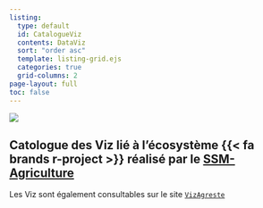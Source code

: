 ```yaml
---
listing:
  type: default
  id: CatalogueViz
  contents: DataViz
  sort: "order asc"
  template: listing-grid.ejs
  categories: true
  grid-columns: 2
page-layout: full
toc: false
---
```


![](img/bandeau_agreste.jpg){fig-align="center"}

## Catologue des Viz lié à l'écosystème {{< fa brands r-project >}} réalisé par le [SSM-Agriculture](https://agreste.agriculture.gouv.fr/agreste-web/)

Les Viz sont également consultables sur le site [`VizAgreste`](https://vizagreste.agriculture.gouv.fr/) <br> <br>

::: {#CatalogueViz}
:::
